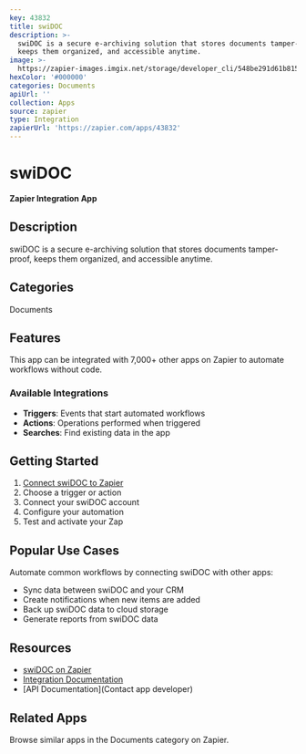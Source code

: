 ```yaml
---
key: 43832
title: swiDOC
description: >-
  swiDOC is a secure e-archiving solution that stores documents tamper-proof,
  keeps them organized, and accessible anytime.
image: >-
  https://zapier-images.imgix.net/storage/developer_cli/548be291d61b8156f66b8094cf5c2632.png?auto=format%2Ccompress&ixlib=python-3.0.0&q=50
hexColor: '#000000'
categories: Documents
apiUrl: ''
collection: Apps
source: zapier
type: Integration
zapierUrl: 'https://zapier.com/apps/43832'
---
```

# swiDOC

**Zapier Integration App**

## Description

swiDOC is a secure e-archiving solution that stores documents tamper-proof, keeps them organized, and accessible anytime.

## Categories

Documents

## Features

This app can be integrated with 7,000+ other apps on Zapier to automate workflows without code.

### Available Integrations

- **Triggers**: Events that start automated workflows
- **Actions**: Operations performed when triggered
- **Searches**: Find existing data in the app

## Getting Started

1. [Connect swiDOC to Zapier](https://zapier.com/apps/43832)
2. Choose a trigger or action
3. Connect your swiDOC account
4. Configure your automation
5. Test and activate your Zap

## Popular Use Cases

Automate common workflows by connecting swiDOC with other apps:

- Sync data between swiDOC and your CRM
- Create notifications when new items are added
- Back up swiDOC data to cloud storage
- Generate reports from swiDOC data

## Resources

- [swiDOC on Zapier](https://zapier.com/apps/43832)
- [Integration Documentation](https://zapier.com/apps/43832/integrations)
- [API Documentation](Contact app developer)

## Related Apps

Browse similar apps in the Documents category on Zapier.
